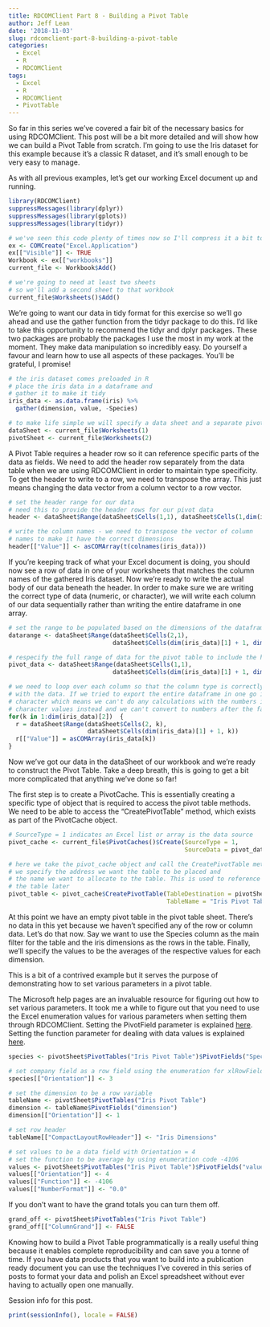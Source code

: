 ```yaml
---
title: RDCOMClient Part 8 - Building a Pivot Table
author: Jeff Lean
date: '2018-11-03'
slug: rdcomclient-part-8-building-a-pivot-table
categories:
  - Excel
  - R
  - RDCOMClient
tags:
  - Excel
  - R
  - RDCOMClient
  - PivotTable
---
```


So far in this series we've covered a fair bit of the necessary basics for using RDCOMClient. This post will be a bit more detailed and will show how we can build a Pivot Table from scratch. I'm going to use the Iris dataset for this example because it's a classic R dataset, and it's small enough to be very easy to manage.

As with all previous examples, let's get our working Excel document up and running.

```r
library(RDCOMClient)
suppressMessages(library(dplyr))
suppressMessages(library(gplots))
suppressMessages(library(tidyr))

# we've seen this code plenty of times now so I'll compress it a bit to save space
ex <- COMCreate("Excel.Application")
ex[["Visible"]] <- TRUE
Workbook <- ex[["workbooks"]]
current_file <- Workbook$Add()

# we're going to need at least two sheets 
# so we'll add a second sheet to that workbook
current_file$Worksheets()$Add()

```

We're going to want our data in tidy format for this exercise so we'll go ahead and use the gather function from the tidyr package to do this. I'd like to take this opportunity to recommend the tidyr and dplyr packages. These two packages are probably the packages I use the most in my work at the moment. They make data manipulation so incredibly easy. Do yourself a favour and learn how to use all aspects of these packages. You'll be grateful, I promise!

```r
# the iris dataset comes preloaded in R
# place the iris data in a dataframe and
# gather it to make it tidy
iris_data <- as.data.frame(iris) %>%
  gather(dimension, value, -Species)

# to make life simple we will specify a data sheet and a separate pivot sheet
dataSheet <- current_file$Worksheets(1)
pivotSheet <- current_file$Worksheets(2)

```

A Pivot Table requires a header row so it can reference specific parts of the data as fields. We need to add the header row separately from the data table when we are using RDCOMClient in order to maintain type specificity. To get the header to write to a row, we need to transpose the array. This just means changing the data vector from a column vector to a row vector.

```r
# set the header range for our data
# need this to provide the header rows for our pivot data
header <- dataSheet$Range(dataSheet$Cells(1,1), dataSheet$Cells(1,dim(iris_data)[2]))

# write the column names - we need to transpose the vector of column
# names to make it have the correct dimensions
header[["Value"]] <- asCOMArray(t(colnames(iris_data)))

```

If you're keeping track of what your Excel document is doing, you should now see a row of data in one of your worksheets that matches the column names of the gathered Iris dataset. Now we're ready to write the actual body of our data beneath the header. In order to make sure we are writing the correct type of data (numeric, or character), we will write each column of our data sequentially rather than writing the entire dataframe in one array.


```r
# set the range to be populated based on the dimensions of the dataframe holding that data
datarange <- dataSheet$Range(dataSheet$Cells(2,1),
                             dataSheet$Cells(dim(iris_data)[1] + 1, dim(iris_data)[2]))

# respecify the full range of data for the pivot table to include the headers
pivot_data <- dataSheet$Range(dataSheet$Cells(1,1),
                             dataSheet$Cells(dim(iris_data)[1] + 1, dim(iris_data)[2]))

# we need to loop over each column so that the column type is correctly transferred
# with the data. If we tried to export the entire dataframe in one go it gets coerced to
# character which means we can't do any calculations with the numbers in Excel as they are
# character values instead and we can't convert to numbers after the fact
for(k in 1:dim(iris_data)[2])  {
  r = dataSheet$Range(dataSheet$Cells(2, k),
                      dataSheet$Cells(dim(iris_data)[1] + 1, k))
  r[["Value"]] = asCOMArray(iris_data[k])
}

```

Now we've got our data in the dataSheet of our workbook and we're ready to construct the Pivot Table. Take a deep breath, this is going to get a bit more complicated that anything we've done so far!

The first step is to create a PivotCache. This is essentially creating a specific type of object that is required to access the pivot table methods. We need to be able to access the "CreatePivotTable" method, which exists as part of the PivotCache object.


```r

# SourceType = 1 indicates an Excel list or array is the data source
pivot_cache <- current_file$PivotCaches()$Create(SourceType = 1,
                                                 SourceData = pivot_data)

# here we take the pivot_cache object and call the CreatePivotTable method
# we specify the address we want the table to be placed and
# the name we want to allocate to the table. This is used to reference
# the table later
pivot_table <- pivot_cache$CreatePivotTable(TableDestination = pivotSheet$Cells(2,2),
                                            TableName = "Iris Pivot Table")

```

At this point we have an empty pivot table in the pivot table sheet. There's no data in this yet because we haven't specified any of the row or column data. Let's do that now. Say we want to use the Species column as the main filter for the table and the iris dimensions as the rows in the table. Finally, we'll specify the values to be the averages of the respective values for each dimension.

This is a bit of a contrived example but it serves the purpose of demonstrating how to set various parameters in a pivot table.

The Microsoft help pages are an invaluable resource for figuring out how to set various parameters. It took me a while to figure out that you need to use the Excel enumeration values for various parameters when setting them through RDCOMClient. Setting the PivotField parameter is explained [here](https://msdn.microsoft.com/en-us/vba/excel-vba/articles/xlpivotfieldorientation-enumeration-excel?f=255&MSPPError=-2147217396). Setting the function parameter for dealing with data values is explained [here](https://msdn.microsoft.com/en-us/vba/excel-vba/articles/xlconsolidationfunction-enumeration-excel).


```r

species <- pivotSheet$PivotTables("Iris Pivot Table")$PivotFields("Species")

# set company field as a row field using the enumeration for xlRowField = 1
species[["Orientation"]] <- 3

# set the dimension to be a row variable
tableName <- pivotSheet$PivotTables("Iris Pivot Table")
dimension <- tableName$PivotFields("dimension")
dimension[["Orientation"]] <- 1

# set row header
tableName[["CompactLayoutRowHeader"]] <- "Iris Dimensions"

# set values to be a data field with Orientation = 4
# set the function to be average by using enumeration code -4106
values <- pivotSheet$PivotTables("Iris Pivot Table")$PivotFields("value")
values[["Orientation"]] <- 4
values[["Function"]] <- -4106
values[["NumberFormat"]] <- "0.0"

```

If you don't want to have the grand totals you can turn them off.

```r

grand_off <- pivotSheet$PivotTables("Iris Pivot Table")
grand_off[["ColumnGrand"]] <- FALSE

```

Knowing how to build a Pivot Table programmatically is a really useful thing because it enables complete reproducibility and can save you a tonne of time. If you have data products that you want to build into a publication ready document you can use the techniques I've covered in this series of posts to format your data and polish an Excel spreadsheet without ever having to actually open one manually.

Session info for this post.
```r
print(sessionInfo(), locale = FALSE)

```



